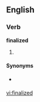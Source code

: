 
==English==

===Verb===
'''finalized'''

# {{past of|[[finalize]]}}

====Synonyms====
* {{l|en|engrossed}} {{qualifier|of a document}}

[[vi:finalized]]